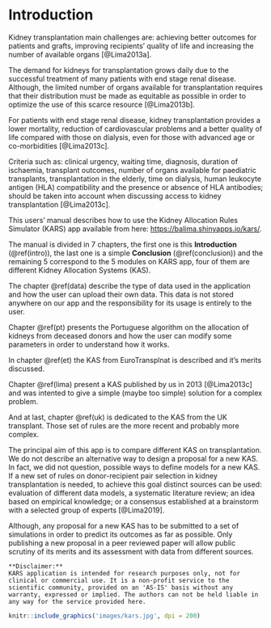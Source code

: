 # Introduction {#intro}

Kidney transplantation main challenges are: achieving better outcomes for patients and grafts, improving recipients’ quality of life and increasing the number of available organs [@Lima2013a].

The demand for kidneys for transplantation grows daily due to the successful treatment of many patients with end stage renal disease. Although, the limited number of organs available for transplantation requires that their distribution must be made as equitable as possible in order to optimize the use of this scarce resource [@Lima2013b].

For patients with end stage renal disease, kidney transplantation provides a lower mortality, reduction of cardiovascular problems and a better quality of life compared with those on dialysis, even for those with advanced age or co-morbidities [@Lima2013c].

Criteria such as: clinical urgency, waiting time, diagnosis, duration of ischaemia, transplant outcomes, number of organs available for paediatric transplants, transplantation in the elderly,
time on dialysis, human leukocyte antigen (HLA) compatibility and the presence or absence of HLA antibodies; should be taken into account when discussing access to kidney transplantation [@Lima2013c].

This users' manual describes how to use the Kidney Allocation Rules Simulator (KARS) app available from here: <https://balima.shinyapps.io/kars/>.

The manual is divided in 7 chapters, the first one is this **Introduction** (\@ref(intro)), the last one is a simple **Conclusion** (\@ref(conclusion)) and the remaining 5 correspond to the 5 modules on KARS app, four of them  are different Kidney Allocation Systems (KAS).  

The chapter \@ref(data) describe the type of data used in the application and how the user can upload their own data. This data is not stored anywhere on our app and the responsibility for its usage is entirely to the user. 

Chapter \@ref(pt) presents the Portuguese algorithm on the allocation of kidneys from deceased donors and how the user can modify some parameters in order to understand how it works.

In chapter \@ref(et) the KAS from EuroTransplnat is described and it's merits discussed.

Chapter \@ref(lima) present a KAS published by us in 2013 [@Lima2013c] and was intented to give a simple (maybe too simple) solution for a complex problem. 

And at last, chapter \@ref(uk) is dedicated to the KAS from the UK transplant. Those set of rules are the more recent and probably more complex.  

The principal aim of this app is to compare different KAS on transplantation. We do not describe an alternative way to design a proposal for a new KAS. In fact, we did not question, possible ways to define models for a new KAS. If a new set of rules on donor-recipient pair selection in kidney transplantation is needed, to achieve this goal distinct sources can be used: evaluation of different data models, a systematic literature review; an idea based on empirical knowledge; or a consensus established at a brainstorm with a selected group of experts [@Lima2019]. 

Although, any proposal for a new KAS has to be submitted to a set of simulations in order to predict its outcomes as far as possible. Only publishing a new proposal in a peer reviewed paper will allow public scrutiny of its merits and its assessment with data from different sources.

```block
**Disclaimer:**
KARS application is intended for research purposes only, not for clinical or commercial use. It is a non-profit service to the scientific community, provided on an 'AS-IS' basis without any warranty, expressed or implied. The authors can not be held liable in any way for the service provided here.
```

```r
knitr::include_graphics('images/kars.jpg', dpi = 200)
```
